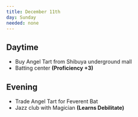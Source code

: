 ```yaml
---
title: December 11th
day: Sunday
needed: none
---
```


## Daytime
- Buy Angel Tart from Shibuya underground mall
- Batting center **(Proficiency +3)**

## Evening
- Trade Angel Tart for Feverent Bat
- Jazz club with Magician **(Learns Debilitate)**